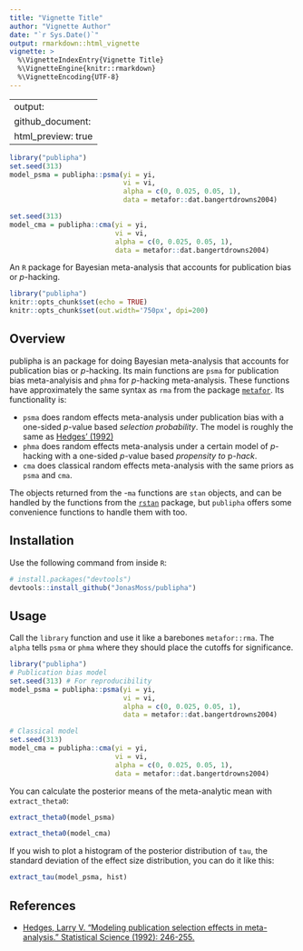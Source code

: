 ```yaml
---
title: "Vignette Title"
author: "Vignette Author"
date: "`r Sys.Date()`"
output: rmarkdown::html_vignette
vignette: >
  %\VignetteIndexEntry{Vignette Title}
  %\VignetteEngine{knitr::rmarkdown}
  %\VignetteEncoding{UTF-8}
---
```

---
output:
  github_document:
    html_preview: true
---

<!-- README.md is generated from README.Rmd. Please edit that file -->

```r
library("publipha")
set.seed(313)
model_psma = publipha::psma(yi = yi,
                            vi = vi,
                            alpha = c(0, 0.025, 0.05, 1),
                            data = metafor::dat.bangertdrowns2004)

set.seed(313)
model_cma = publipha::cma(yi = yi,
                          vi = vi,
                          alpha = c(0, 0.025, 0.05, 1),
                          data = metafor::dat.bangertdrowns2004)

```

An `R` package for Bayesian meta-analysis that accounts for publication bias or *p*-hacking.
```r
library("publipha")
knitr::opts_chunk$set(echo = TRUE)
knitr::opts_chunk$set(out.width='750px', dpi=200)
```

## Overview
publipha is an package for doing Bayesian meta-analysis that accounts for publication bias
or *p*-hacking. Its main functions are `psma` for publication bias meta-analyisis and
`phma` for *p*-hacking meta-analysis. These functions have approximately the same syntax
as `rma` from the package [`metafor`](https://cran.r-project.org/package=metafor). Its functionality is:

* `psma` does random effects meta-analysis under publication bias with a 
   one-sided *p*-value based *selection probability*. The model is roughly the 
   same as [Hedges' (1992)]((https://www.jstor.org/stable/pdf/2246311.pdf))
*  `phma` does random effects meta-analysis under a certain model of *p*-hacking
   with a one-sided *p*-value based *propensity to* p*-hack*. 
*  `cma` does classical random effects meta-analysis with the same priors
   as `psma` and `cma`.

The objects returned from the -`ma` functions are `stan` objects, and can be 
handled by the functions from the [`rstan`](https://cran.r-project.org/web/packages/rstan) package, but `publipha` offers some convenience functions to handle them with
too.

## Installation
Use the following command from inside `R`:
```r
# install.packages("devtools")
devtools::install_github("JonasMoss/publipha")
```

## Usage
Call the `library` function and use it like a barebones `metafor::rma`. The 
`alpha` tells `psma` or `phma` where they should place the cutoffs for significance.

```r
library("publipha")
# Publication bias model
set.seed(313) # For reproducibility
model_psma = publipha::psma(yi = yi,
                            vi = vi,
                            alpha = c(0, 0.025, 0.05, 1),
                            data = metafor::dat.bangertdrowns2004)

# Classical model
set.seed(313)
model_cma = publipha::cma(yi = yi,
                          vi = vi,
                          alpha = c(0, 0.025, 0.05, 1),
                          data = metafor::dat.bangertdrowns2004)
```
You can calculate the posterior means of the meta-analytic mean with 
`extract_theta0`:

```R
extract_theta0(model_psma)
```

```R
extract_theta0(model_cma)
```

If you wish to plot a histogram of the posterior distribution of `tau`, the 
standard deviation of the effect size distribution, you can do it like this:

```R
extract_tau(model_psma, hist)
```

## References
* [Hedges, Larry V. "Modeling publication selection effects in meta-analysis." Statistical Science (1992): 246-255.](https://www.jstor.org/stable/pdf/2246311.pdf)
